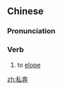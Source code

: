 ==Chinese==
{{zh-forms}}

===Pronunciation===
{{zh-pron
|m=sībēn
|c=si1 ban1
|mn=qz:sir-pun/xm:su-pun/zz:su-phun
|cat=v
}}

===Verb===
{{zh-verb}}

# to [[elope]]

[[zh:私奔]]